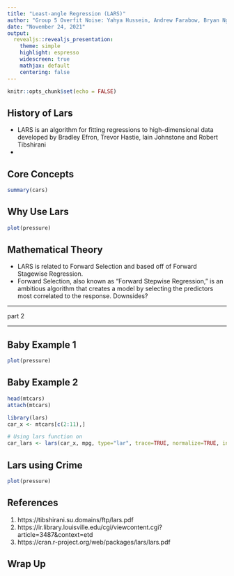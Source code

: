 ```yaml
---
title: "Least-angle Regression (LARS)"
author: "Group 5 Overfit Noise: Yahya Hussein, Andrew Farabow, Bryan Nguyen, Jack Jiang, Manning Luo, Shelby Neal"
date: "November 24, 2021"
output: 
  revealjs::revealjs_presentation:
    theme: simple
    highlight: espresso
    widescreen: true
    mathjax: default
    centering: false
---
```


```r
knitr::opts_chunk$set(echo = FALSE)
```


## History of Lars

- LARS is an algorithm for fitting regressions to high-dimensional data
developed by Bradley Efron, Trevor Hastie, Iain Johnstone and Robert Tibshirani
- 

## Core Concepts 

```r
summary(cars)
```

## Why Use Lars

```r
plot(pressure)
```

## Mathematical Theory

- LARS is related to Forward Selection and based off of Forward Stagewise Regression. 
- Forward Selection, also known as "Forward Stepwise Regression," is an ambitious algorithm that creates a model by selecting the predictors most correlated to the response. 
Downsides?


----

part 2

----

## Baby Example 1
```r
plot(pressure)
```

## Baby Example 2
```r
head(mtcars)
attach(mtcars)
```
```r
library(lars)
car_x <- mtcars[c(2:11),]

# Using lars function on 
car_lars <- lars(car_x, mpg, type="lar", trace=TRUE, normalize=TRUE, intercept=TRUE)
```


## Lars using Crime
```r
plot(pressure)
```

## References
1. https://tibshirani.su.domains/ftp/lars.pdf
2. https://ir.library.louisville.edu/cgi/viewcontent.cgi?article=3487&context=etd
3. https://cran.r-project.org/web/packages/lars/lars.pdf

## Wrap Up 

